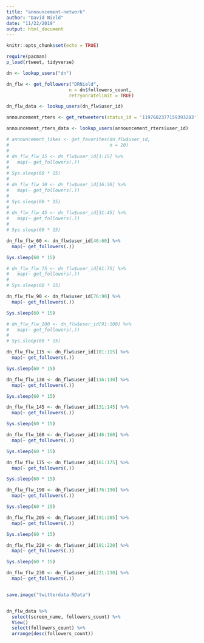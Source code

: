 ```yaml
---
title: "announcement-network"
author: "David Nield"
date: "11/22/2019"
output: html_document
---
```


```r
knitr::opts_chunk$set(echo = TRUE)

require(pacman)
p_load(rtweet, tidyverse)

dn <- lookup_users("dn")

dn_flw <- get_followers("DRNield",
                       n = dn$followers_count,
                       retryonratelimit = TRUE)

dn_flw_data <- lookup_users(dn_flw$user_id)

announcement_rters <- get_retweeters(status_id = '1197682377159393283')

announcement_rters_data <- lookup_users(announcement_rters$user_id)

# announcement_likes <- get_favorites(dn_flw$user_id,
#                                     n = 20)
# 
# dn_flw_flw_15 <- dn_flw$user_id[1:15] %>% 
#   map(~ get_followers(.))
# 
# Sys.sleep(60 * 15)
# 
# dn_flw_flw_30 <- dn_flw$user_id[16:30] %>% 
#   map(~ get_followers(.))
# 
# Sys.sleep(60 * 15)
# 
# dn_flw_flw_45 <- dn_flw$user_id[31:45] %>% 
#   map(~ get_followers(.))
# 
# Sys.sleep(60 * 15)

dn_flw_flw_60 <- dn_flw$user_id[46:60] %>% 
  map(~ get_followers(.))

Sys.sleep(60 * 15)

# dn_flw_flw_75 <- dn_flw$user_id[61:75] %>% 
#   map(~ get_followers(.))
# 
# Sys.sleep(60 * 15)

dn_flw_flw_90 <- dn_flw$user_id[76:90] %>% 
  map(~ get_followers(.))

Sys.sleep(60 * 15)

# dn_flw_flw_100 <- dn_flw$user_id[91:100] %>% 
#   map(~ get_followers(.))
# 
# Sys.sleep(60 * 15)

dn_flw_flw_115 <- dn_flw$user_id[101:115] %>% 
  map(~ get_followers(.))

Sys.sleep(60 * 15)

dn_flw_flw_130 <- dn_flw$user_id[116:130] %>% 
  map(~ get_followers(.))

Sys.sleep(60 * 15)

dn_flw_flw_145 <- dn_flw$user_id[131:145] %>% 
  map(~ get_followers(.))

Sys.sleep(60 * 15)

dn_flw_flw_160 <- dn_flw$user_id[146:160] %>% 
  map(~ get_followers(.))

Sys.sleep(60 * 15)

dn_flw_flw_175 <- dn_flw$user_id[161:175] %>% 
  map(~ get_followers(.))

Sys.sleep(60 * 15)

dn_flw_flw_190 <- dn_flw$user_id[176:190] %>% 
  map(~ get_followers(.))

Sys.sleep(60 * 15)

dn_flw_flw_205 <- dn_flw$user_id[191:205] %>% 
  map(~ get_followers(.))

Sys.sleep(60 * 15)

dn_flw_flw_220 <- dn_flw$user_id[191:220] %>% 
  map(~ get_followers(.))

Sys.sleep(60 * 15)

dn_flw_flw_230 <- dn_flw$user_id[221:230] %>% 
  map(~ get_followers(.))


save.image("twitterdata.RData")


dn_flw_data %>% 
  select(screen_name, followers_count) %>% 
  View()
  select(followers_count) %>% 
  arrange(desc(followers_count))
```